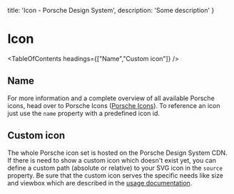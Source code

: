 
  title: 'Icon - Porsche Design System',
  description: 'Some description'
}

# Icon <ComponentStatus tagName="p-icon"></ComponentStatus>

<TableOfContents headings={["Name","Custom icon"]} />

## Name

For more information and a complete overview of all available Porsche icons, head over to Porsche Icons
([Porsche Icons](https://icons.porsche.com)).
To reference an icon just use the `name` property with a predefined icon id.

<ComponentStory story={iconStoryOverview} />

## Custom icon

The whole Porsche icon set is hosted on the Porsche Design System CDN. If there is need to show a custom icon which
doesn't exist yet, you can define a custom path (absolute or relative) to your SVG icon in the `source` property. Be
sure that the custom icon serves the specific needs like size and viewbox which are described in the
[usage documentation](components/icon/usage).

<ComponentStory story={iconStoryCustom} />
